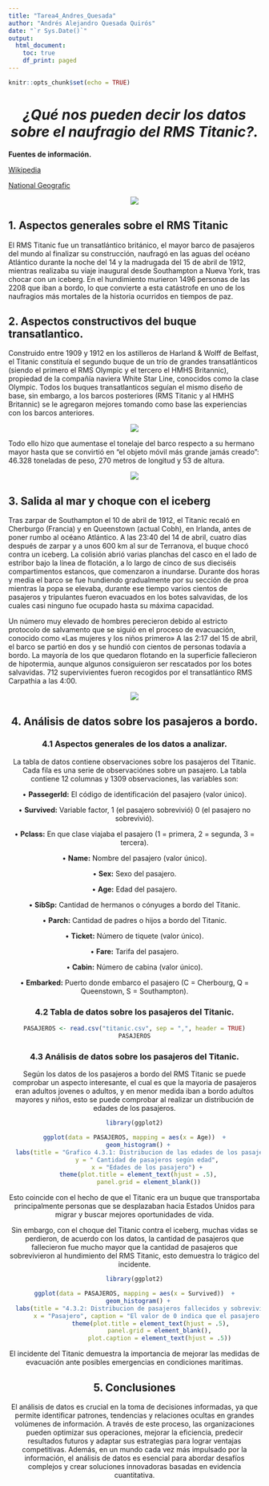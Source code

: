 ---
title: "Tarea4_Andres_Quesada"
author: "Andrés Alejandro Quesada Quirós"
date: "`r Sys.Date()`"
output: 
  html_document: 
    toc: true
    df_print: paged
---

```{r setup, include=FALSE}
knitr::opts_chunk$set(echo = TRUE)
```

<center>

# *¿Qué nos pueden decir los datos sobre el naufragio del RMS Titanic?.*

</center>

**Fuentes de información.**

[Wikipedia](https://es.wikipedia.org/wiki/RMS_Titanic)

[National Geografic](https://historia.nationalgeographic.com.es/a/historia-titanic-tragedia-barco-insumergible_16344)

<center>

![](Titanic.jpg)

</center>

## 1. Aspectos generales sobre el RMS Titanic

El RMS Titanic fue un transatlántico británico, el mayor barco de pasajeros del mundo al finalizar su construcción, naufragó en las aguas del océano Atlántico durante la noche del 14 y la madrugada del 15 de abril de 1912, mientras realizaba su viaje inaugural desde Southampton a Nueva York, tras chocar con un iceberg. En el hundimiento murieron 1496 personas de las 2208 que iban a bordo, lo que convierte a esta catástrofe en uno de los naufragios más mortales de la historia ocurridos en tiempos de paz.

## 2. Aspectos constructivos del buque transatlantico.

Construido entre 1909 y 1912 en los astilleros de Harland & Wolff de Belfast, el Titanic constituía el segundo buque de un trío de grandes transatlánticos (siendo el primero el RMS Olympic y el tercero el HMHS Britannic), propiedad de la compañía naviera White Star Line, conocidos como la clase Olympic. Todos los buques transatlanticos seguían el mismo diseño de base, sin embargo, a los barcos posteriores (RMS Titanic y al HMHS Britannic) se le agregaron mejores tomando como base las experiencias con los barcos anteriores.

<center>

![](barcos.PNG)

</center>

Todo ello hizo que aumentase el tonelaje del barco respecto a su hermano mayor hasta que se convirtió en “el objeto móvil más grande jamás creado”: 46.328 toneladas de peso, 270 metros de longitud y 53 de altura.

<center>

![](barcos2.PNG)

</center>

## 3. Salida al mar y choque con el iceberg

Tras zarpar de Southampton el 10 de abril de 1912, el Titanic recaló en Cherburgo (Francia) y en Queenstown (actual Cobh), en Irlanda, antes de poner rumbo al océano Atlántico. A las 23:40 del 14 de abril, cuatro días después de zarpar y a unos 600 km al sur de Terranova, el buque chocó contra un iceberg. La colisión abrió varias planchas del casco en el lado de estribor bajo la línea de flotación, a lo largo de cinco de sus dieciséis compartimentos estancos, que comenzaron a inundarse. Durante dos horas y media el barco se fue hundiendo gradualmente por su sección de proa mientras la popa se elevaba, durante ese tiempo varios cientos de pasajeros y tripulantes fueron evacuados en los botes salvavidas, de los cuales casi ninguno fue ocupado hasta su máxima capacidad.

Un número muy elevado de hombres perecieron debido al estricto protocolo de salvamento que se siguió en el proceso de evacuación, conocido como «Las mujeres y los niños primero» A las 2:17 del 15 de abril, el barco se partió en dos y se hundió con cientos de personas todavía a bordo. La mayoría de los que quedaron flotando en la superficie fallecieron de hipotermia, aunque algunos consiguieron ser rescatados por los botes salvavidas. 712 supervivientes fueron recogidos por el transatlántico RMS Carpathia a las 4:00.

<center>

![](ruta.png)

</center>

<center>

## 4. Análisis de datos sobre los pasajeros a bordo. {.tabset}

### 4.1 Aspectos generales de los datos a analizar.

La tabla de datos contiene observaciones sobre los pasajeros del Titanic. Cada fila es una serie de observaciónes sobre un pasajero. La tabla contiene 12 columnas y 1309 observaciones, las variables son:

•	**PassegerId:** El código de identificación del pasajero (valor único).

•	**Survived:** Variable factor, 1 (el pasajero sobrevivió) 0 (el pasajero no sobrevivió).

•	**Pclass:** En que clase viajaba el pasajero (1 = primera, 2 = segunda, 3 = tercera).

•	**Name:** Nombre del pasajero (valor único). 

•	**Sex:** Sexo del pasajero.

•	**Age:** Edad del pasajero.

•	**SibSp:** Cantidad de hermanos o cónyuges a bordo del Titanic.

•	**Parch:** Cantidad de padres o hijos a bordo del Titanic.

•	**Ticket:** Número de tiquete (valor único).

•	**Fare:** Tarifa del pasajero.

•	**Cabin:** Número de cabina (valor único).

•	**Embarked:** Puerto donde embarco el pasajero (C = Cherbourg, Q = Queenstown, S = Southampton).

### 4.2 Tabla de datos sobre los pasajeros del Titanic.

```{r Tabla de datos, echo=FALSE}

PASAJEROS <- read.csv("titanic.csv", sep = ",", header = TRUE)
PASAJEROS
```

### 4.3 Análisis de datos sobre los pasajeros del Titanic.

Según los datos de los pasajeros a bordo del RMS Titanic se puede comprobar un aspecto interesante, el cual es que la mayoria de pasajeros eran adultos jovenes o adultos, y en menor medida iban a bordo adultos mayores y niños, esto se puede comprobar al realizar un distribución de edades de los pasajeros.

```{r edades, echo=FALSE}

library(ggplot2)

ggplot(data = PASAJEROS, mapping = aes(x = Age))  +
  geom_histogram() +
  labs(title = "Grafico 4.3.1: Distribucion de las edades de los pasajeros a bordo del Titanic", 
       y = " Cantidad de pasajeros según edad",
       x = "Edades de los pasajero") +
  theme(plot.title = element_text(hjust = .5),
        panel.grid = element_blank())
```

Esto coincide con el hecho de que el Titanic era un buque que transportaba principalmente personas que se desplazaban hacia Estados Unidos para migrar y buscar mejores oportunidades de vida.

Sin embargo, con el choque del Titanic contra el iceberg, muchas vidas se perdieron, de acuerdo con los datos, la cantidad de pasajeros que fallecieron fue mucho mayor que la cantidad de pasajeros que sobrevivieron al hundimiento del RMS Titanic, esto demuestra lo trágico del incidente. 

```{r distribución, echo = FALSE}

library(ggplot2)

ggplot(data = PASAJEROS, mapping = aes(x = Survived))  +
  geom_histogram() +
  labs(title = "4.3.2: Distribucion de pasajeros fallecidos y sobrevivientes", y = "Condicion del pasajero",
       x = "Pasajero", caption = "El valor de 0 indica que el pasajero fallecio y el 1 indica que el pasajero sobrevivio") +
         theme(plot.title = element_text(hjust = .5),
               panel.grid = element_blank(), 
               plot.caption = element_text(hjust = .5)) 
```

El incidente del Titanic demuestra la importancia de mejorar las medidas de evacuación ante posibles emergencias en condiciones maritimas.

## 5. Conclusiones

El análisis de datos es crucial en la toma de decisiones informadas, ya que permite identificar patrones, tendencias y relaciones ocultas en grandes volúmenes de información. A través de este proceso, las organizaciones pueden optimizar sus operaciones, mejorar la eficiencia, predecir resultados futuros y adaptar sus estrategias para lograr ventajas competitivas. Además, en un mundo cada vez más impulsado por la información, el análisis de datos es esencial para abordar desafíos complejos y crear soluciones innovadoras basadas en evidencia cuantitativa.


